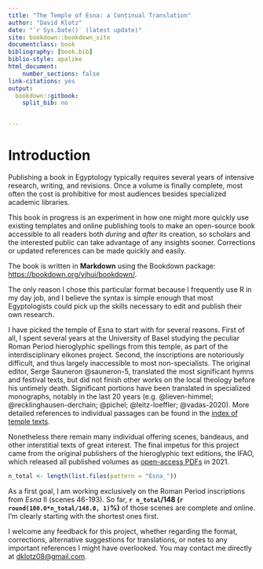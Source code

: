 ```yaml
--- 
title: "The Temple of Esna: a Continual Translation"
author: "David Klotz"
date: "`r Sys.Date()` (latest update)"
site: bookdown::bookdown_site
documentclass: book
bibliography: [book.bib]
biblio-style: apalike
html_document:
    number_sections: false
link-citations: yes
output:
  bookdown::gitbook:
    split_bib: no


---
```


# Introduction {-}

Publishing a book in Egyptology typically requires several years of intensive research, writing, and revisions. Once a volume is finally complete, most often the cost is prohibitive for most audiences besides specialized academic libraries.  

This book in progress is an experiment in how one might more quickly use existing templates and online publishing tools to make an open-source book accessible to all readers both  *during* and *after* its creation, so scholars and the interested public can take advantage of any insights sooner. Corrections or updated references can be made quickly and easily.   

The book is written in **Markdown** using the Bookdown package: <https://bookdown.org/yihui/bookdown/>.   

The only reason I chose this particular format because I frequently use R in my day job, and I believe the syntax is simple enough that most Egyptologists could pick up the skills necessary to edit and publish their own research.

I have picked the temple of Esna to start with for several reasons. First of all, I spent several years at the University of Basel studying the peculiar Roman Period hieroglyphic spellings from this temple, as part of the interdisciplinary eikones project. Second, the inscriptions are notoriously difficult, and thus largely inaccessible to most non-specialists. The original editor, Serge Sauneron @sauneron-5, translated the most significant hymns and festival texts, but did not finish other works on the local theology before his untimely death. Significant portions have been translated in specialized monographs, notably in the last 20 years (e.g. @lieven-himmel; @recklinghausen-derchain; @pichel; @leitz-loeffler; @vadas-2020). More detailed references to individual passages can be found in the [index of temple texts](https://www.ifao.egnet.net/bietud/165/).

Nonetheless there remain many individual offering scenes, bandeaus, and other interstitial texts of great interest.  The final impetus for this project came from the original publishers of the hieroglyphic text editions, the IFAO, which released all published volumes as [open-access PDFs](https://www.ifao.egnet.net/publications/catalogue/Temples-Esna/) in 2021. 

```r

n_total <- length(list.files(pattern = "Esna_"))

```
As a first goal, I am working exclusively on the Roman Period inscriptions from *Esna* II (scenes 46-193). So far, **`r n_total`/148 (`r round(100.0*n_total/148.0, 1)`%)** of those scenes are complete and online. I'm clearly starting with the shortest ones first.

I welcome any feedback for this project, whether regarding the format, corrections, alternative suggestions for translations, or notes to any important references I might have overlooked. You may contact me directly at <dklotz08@gmail.com>.